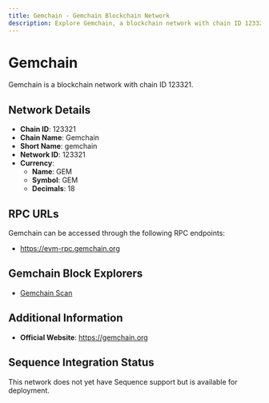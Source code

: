 ```yaml
--- 
title: Gemchain - Gemchain Blockchain Network
description: Explore Gemchain, a blockchain network with chain ID 123321. Learn about its native currency, GEM, and how to interact with the network.
---
```


# Gemchain

Gemchain is a blockchain network with chain ID 123321.

## Network Details

- **Chain ID**: 123321
- **Chain Name**: Gemchain
- **Short Name**: gemchain
- **Network ID**: 123321
- **Currency**: 
  - **Name**: GEM
  - **Symbol**: GEM
  - **Decimals**: 18

## RPC URLs

Gemchain can be accessed through the following RPC endpoints:

- https://evm-rpc.gemchain.org

## Gemchain Block Explorers

- [Gemchain Scan](https://scan.gemchain.org)

## Additional Information

- **Official Website**: https://gemchain.org

## Sequence Integration Status

This network does not yet have Sequence support but is available for deployment.
